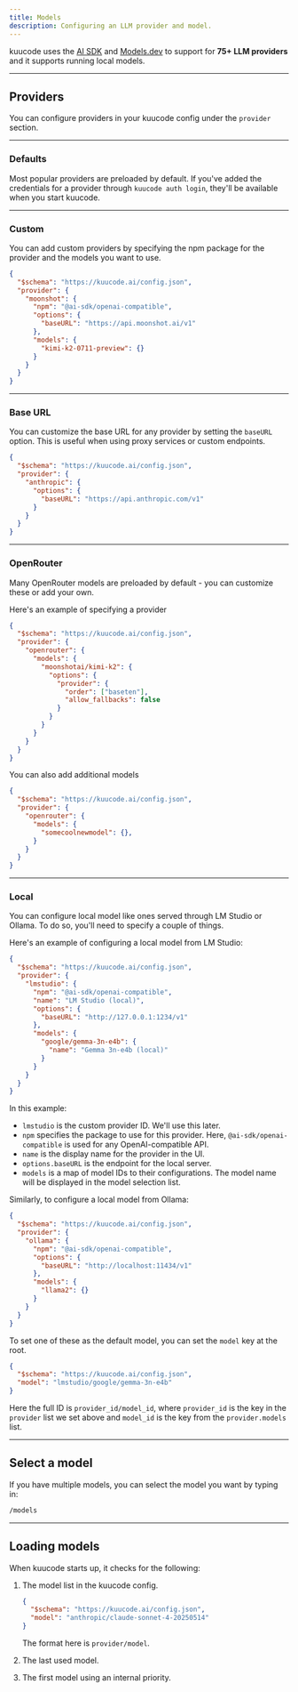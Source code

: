 ```yaml
---
title: Models
description: Configuring an LLM provider and model.
---
```


kuucode uses the [AI SDK](https://ai-sdk.dev/) and [Models.dev](https://models.dev) to support for **75+ LLM providers** and it supports running local models.

---

## Providers

You can configure providers in your kuucode config under the `provider` section.

---

### Defaults

Most popular providers are preloaded by default. If you've added the credentials for a provider through `kuucode auth login`, they'll be available when you start kuucode.

---

### Custom

You can add custom providers by specifying the npm package for the provider and the models you want to use.

```json title="kuucode.json" {5,9-11}
{
  "$schema": "https://kuucode.ai/config.json",
  "provider": {
    "moonshot": {
      "npm": "@ai-sdk/openai-compatible",
      "options": {
        "baseURL": "https://api.moonshot.ai/v1"
      },
      "models": {
        "kimi-k2-0711-preview": {}
      }
    }
  }
}
```

---

### Base URL

You can customize the base URL for any provider by setting the `baseURL` option. This is useful when using proxy services or custom endpoints.

```json title="kuucode.json" {6}
{
  "$schema": "https://kuucode.ai/config.json",
  "provider": {
    "anthropic": {
      "options": {
        "baseURL": "https://api.anthropic.com/v1"
      }
    }
  }
}
```

---

### OpenRouter

Many OpenRouter models are preloaded by default - you can customize these or add your own.

Here's an example of specifying a provider

```json title="kuucode.json"
{
  "$schema": "https://kuucode.ai/config.json",
  "provider": {
    "openrouter": {
      "models": {
        "moonshotai/kimi-k2": {
          "options": {
            "provider": {
              "order": ["baseten"],
              "allow_fallbacks": false
            }
          }
        }
      }
    }
  }
}
```

You can also add additional models

```json title="kuucode.json"
{
  "$schema": "https://kuucode.ai/config.json",
  "provider": {
    "openrouter": {
      "models": {
        "somecoolnewmodel": {},
      }
    }
  }
}
```

---

### Local

You can configure local model like ones served through LM Studio or Ollama. To
do so, you'll need to specify a couple of things.

Here's an example of configuring a local model from LM Studio:

```json title="kuucode.json" {4-15}
{
  "$schema": "https://kuucode.ai/config.json",
  "provider": {
    "lmstudio": {
      "npm": "@ai-sdk/openai-compatible",
      "name": "LM Studio (local)",
      "options": {
        "baseURL": "http://127.0.0.1:1234/v1"
      },
      "models": {
        "google/gemma-3n-e4b": {
          "name": "Gemma 3n-e4b (local)"
        }
      }
    }
  }
}
```

In this example:

- `lmstudio` is the custom provider ID. We'll use this later.
- `npm` specifies the package to use for this provider. Here, `@ai-sdk/openai-compatible` is used for any OpenAI-compatible API.
- `name` is the display name for the provider in the UI.
- `options.baseURL` is the endpoint for the local server.
- `models` is a map of model IDs to their configurations. The model name will be displayed in the model selection list.

Similarly, to configure a local model from Ollama:

```json title="kuucode.json" {5,7}
{
  "$schema": "https://kuucode.ai/config.json",
  "provider": {
    "ollama": {
      "npm": "@ai-sdk/openai-compatible",
      "options": {
        "baseURL": "http://localhost:11434/v1"
      },
      "models": {
        "llama2": {}
      }
    }
  }
}
```

To set one of these as the default model, you can set the `model` key at the
root.

```json title="kuucode.json" {3}
{
  "$schema": "https://kuucode.ai/config.json",
  "model": "lmstudio/google/gemma-3n-e4b"
}
```

Here the full ID is `provider_id/model_id`, where `provider_id` is the key in the `provider` list we set above and `model_id` is the key from the `provider.models` list.

---

## Select a model

If you have multiple models, you can select the model you want by typing in:

```bash frame="none"
/models
```

---

## Loading models

When kuucode starts up, it checks for the following:

1. The model list in the kuucode config.

   ```json title="kuucode.json"
   {
     "$schema": "https://kuucode.ai/config.json",
     "model": "anthropic/claude-sonnet-4-20250514"
   }
   ```

   The format here is `provider/model`.

2. The last used model.

3. The first model using an internal priority.
